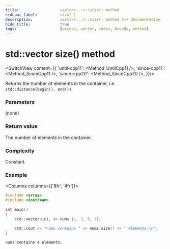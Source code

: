 ```yaml
---
title:					vector<...>::size() method
sidebar_label:			size( )
description:			vector<...>::size() method C++ documentation
hide_title:				true
tags:					[access, vector, index, bounds, method]
---
```



<!----------------- Codes ---------------------->

<!-- size() -->

# std::vector size() method

<SwitchView content={{
        'until-cpp11': <Method_UntilCpp11 />,
        'since-cpp11': <Method_SinceCpp11 />,
        'since-cpp20': <Method_SinceCpp20 />,
    }}/>


Returns the number of elements in the container, i.e. `std::distance(begin(), end())`.

### Parameters

(none)

### Return value

The number of elements in the container.

### Complexity

Constant.

### Example

<Columns columns={['8fr', '4fr']}>
<div>

```cpp title='Main.cpp' showLineNumbers
#include <array>
#include <iostream>
 
int main()
{ 
    std::vector<int, 4> nums {1, 3, 5, 7};
 
    std::cout << "nums contains " << nums.size() << " elements.\n";
}
```

</div>
<div>

```plaintext title="Possible output"
nums contains 4 elements.
```

</div>
</Columns>
